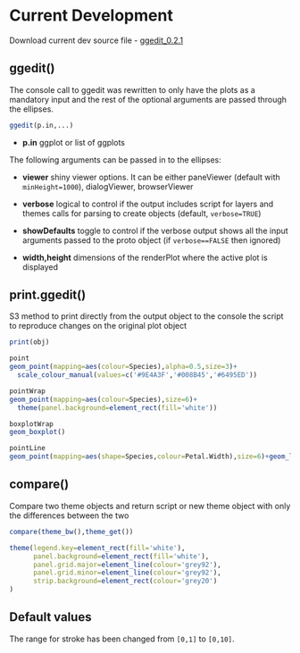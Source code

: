 # Current Development 

Download current dev source file
  - [ggedit_0.2.1](https://github.com/metrumresearchgroup/ggedit/blob/master/Miscellaneous/ggedit_0.2.1.tar.gz)

## ggedit()

The console call to ggedit was rewritten to only have the plots as a mandatory input and the rest of the optional arguments are passed through the ellipses. 

```r
ggedit(p.in,...)
```

  - **p.in** ggplot or list of ggplots
  
  The following arguments can be passed in to the  ellipses:
  
  - **viewer** shiny viewer options. It can be either paneViewer (default with `minHeight=1000`), dialogViewer, browserViewer

  - **verbose** logical to control if the output includes script for layers and themes calls for parsing to create objects (default, `verbose=TRUE`)

  - **showDefaults** toggle to control if the verbose output shows all the input arguments passed to the proto object (if `verbose==FALSE` then ignored)

  - **width,height** dimensions of the renderPlot where the active plot is displayed

## print.ggedit()
  S3 method to print directly from the output object to the console the script to reproduce  changes on the original plot object

```r
print(obj)

point
geom_point(mapping=aes(colour=Species),alpha=0.5,size=3)+
  scale_colour_manual(values=c('#9E4A3F','#008B45','#6495ED'))

pointWrap
geom_point(mapping=aes(colour=Species),size=6)+
  theme(panel.background=element_rect(fill='white'))

boxplotWrap
geom_boxplot()

pointLine
geom_point(mapping=aes(shape=Species,colour=Petal.Width),size=6)+geom_line(linetype=2)
```

## compare()
  Compare two theme objects and return script or new theme object with only the differences between the two

```r
compare(theme_bw(),theme_get())

theme(legend.key=element_rect(fill='white'),
      panel.background=element_rect(fill='white'),
      panel.grid.major=element_line(colour='grey92'),
      panel.grid.minor=element_line(colour='grey92'),
      strip.background=element_rect(colour='grey20')
)
```
## Default values

The range for stroke has been changed from `[0,1]` to `[0,10]`.
